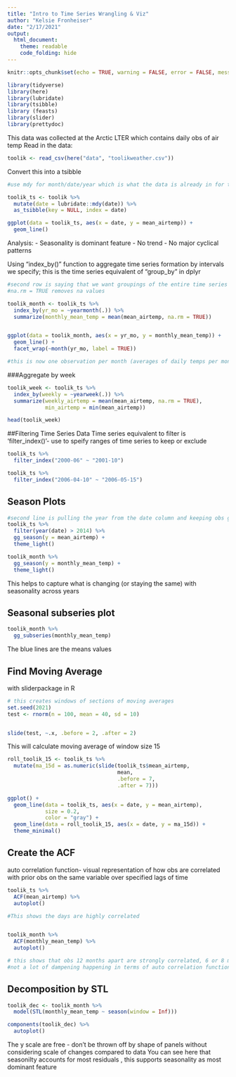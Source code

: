 ```yaml
---
title: "Intro to Time Series Wrangling & Viz"
author: "Kelsie Fronheiser"
date: "2/17/2021"
output: 
  html_document:
    theme: readable
    code_folding: hide
---
```


```r
knitr::opts_chunk$set(echo = TRUE, warning = FALSE, error = FALSE, message = FALSE)

library(tidyverse)
library(here)
library(lubridate)
library(tsibble)
library (feasts)
library(slider)
library(prettydoc)
```

This data was collected at the Arctic LTER which contains daily obs of air temp
Read in the data:
```r
toolik <- read_csv(here("data", "toolikweather.csv"))
```
Convert this into a tsibble
```r
#use mdy for month/date/year which is what the data is already in for the column "date"

toolik_ts <- toolik %>% 
  mutate(date = lubridate::mdy(date)) %>% 
  as_tsibble(key = NULL, index = date)
```

```r
ggplot(data = toolik_ts, aes(x = date, y = mean_airtemp)) +
  geom_line()
```

Analysis:
- Seasonality is dominant feature
- No trend
- No major cyclical patterns



Using "index_by()" function to aggregate time series formation by intervals we specify; this is the time series equivalent of "group_by" in dplyr
```r

#second row is saying that we want groupings of the entire time series data set (.) by year & month (~yearmonth)
#na.rm = TRUE removes na values

toolik_month <- toolik_ts %>% 
  index_by(yr_mo = ~yearmonth(.)) %>% 
  summarize(monthly_mean_temp = mean(mean_airtemp, na.rm = TRUE))


ggplot(data = toolik_month, aes(x = yr_mo, y = monthly_mean_temp)) +
  geom_line() +
  facet_wrap(~month(yr_mo, label = TRUE))

#this is now one observation per month (averages of daily temps per month)
```

###Aggregate by week
```r
toolik_week <- toolik_ts %>% 
  index_by(weekly = ~yearweek(.)) %>% 
  summarize(weekly_airtemp = mean(mean_airtemp, na.rm = TRUE),
            min_airtemp = min(mean_airtemp))

head(toolik_week)
```


##Filtering Time Series Data
Time series equivalent to filter is 'filter_index()'- use to speify ranges of time series to keep or exclude

```r
toolik_ts %>% 
  filter_index("2000-06" ~ "2001-10")
```

```r
toolik_ts %>% 
  filter_index("2006-04-10" ~ "2006-05-15")
```

## Season Plots
```r
#second line is pulling the year from the date column and keeping obs greater than 2014
toolik_ts %>% 
  filter(year(date) > 2014) %>% 
  gg_season(y = mean_airtemp) +
  theme_light()

toolik_month %>% 
  gg_season(y = monthly_mean_temp) +
  theme_light()
```

This helps to capture what is changing (or staying the same) with seasonality across years

## Seasonal subseries plot
```r
toolik_month %>% 
  gg_subseries(monthly_mean_temp)
```

The blue lines are the means values


## Find Moving Average
with sliderpackage in R

```r
# this creates windows of sections of moving averages 
set.seed(2021)
test <- rnorm(n = 100, mean = 40, sd = 10)


slide(test, ~.x, .before = 2, .after = 2)
```

This will calculate moving average of window size 15
```r
roll_toolik_15 <- toolik_ts %>% 
  mutate(ma_15d = as.numeric(slide(toolik_ts$mean_airtemp,
                                   mean,
                                   .before = 7,
                                   .after = 7)))

ggplot() +
  geom_line(data = toolik_ts, aes(x = date, y = mean_airtemp),
            size = 0.2,
            color = "gray") +
  geom_line(data = roll_toolik_15, aes(x = date, y = ma_15d)) +
  theme_minimal()
```

## Create the ACF

auto correlation function- visual representation of how obs are correlated with prior obs on the same variable over specified lags of time

```r
toolik_ts %>%
  ACF(mean_airtemp) %>% 
  autoplot()

#This shows the days are highly correlated


toolik_month %>% 
  ACF(monthly_mean_temp) %>% 
  autoplot()

# this shows that obs 12 months apart are strongly correlated, 6 or 8 months apart has negative correlation > strong seasonality
#not a lot of dampening happening in terms of auto correlation function 
```


## Decomposition by STL
```r

toolik_dec <- toolik_month %>% 
  model(STL(monthly_mean_temp ~ season(window = Inf)))

components(toolik_dec) %>% 
  autoplot()
```

The y scale are free - don't be thrown off by shape of panels without considering scale of changes compared to data
You can see here that seasonilty accounts for most residuals , this supports seasonality as most dominant feature 




